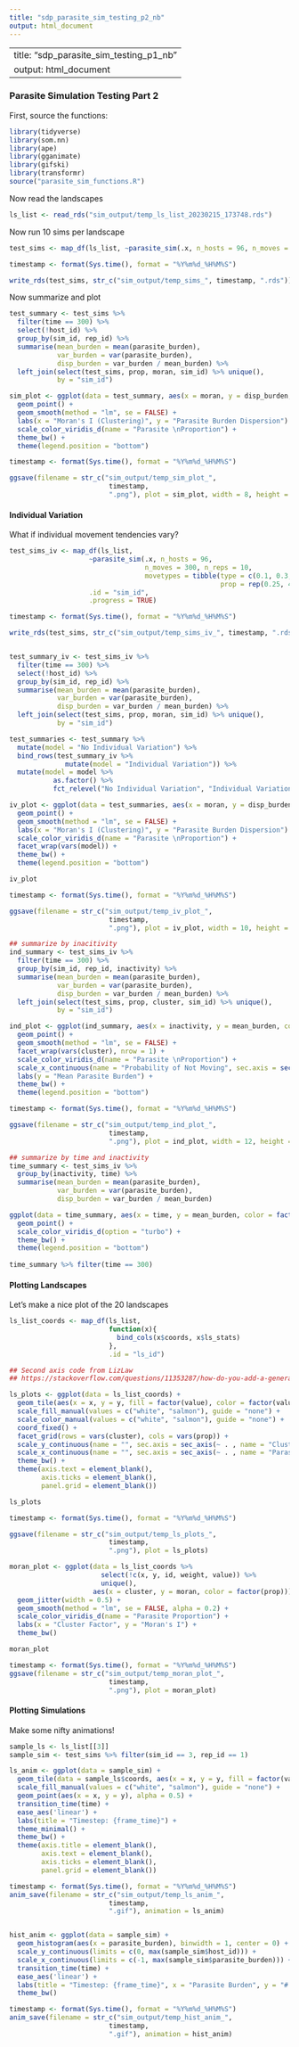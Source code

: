 ```yaml
---
title: "sdp_parasite_sim_testing_p2_nb"
output: html_document
---
```


---
title: "sdp_parasite_sim_testing_p1_nb"
output: html_document
---

### Parasite Simulation Testing Part 2

First, source the functions:

```r
library(tidyverse)
library(som.nn)
library(ape)
library(gganimate)
library(gifski)
library(transformr)
source("parasite_sim_functions.R")
```

Now read the landscapes

```r

ls_list <- read_rds("sim_output/temp_ls_list_20230215_173748.rds")

```

Now run 10 sims per landscape

```r

test_sims <- map_df(ls_list, ~parasite_sim(.x, n_hosts = 96, n_moves = 300, n_reps = 10), .id = "sim_id", .progress = TRUE)

timestamp <- format(Sys.time(), format = "%Y%m%d_%H%M%S")

write_rds(test_sims, str_c("sim_output/temp_sims_", timestamp, ".rds"))
```

Now summarize and plot

```r
test_summary <- test_sims %>%
  filter(time == 300) %>%
  select(!host_id) %>%
  group_by(sim_id, rep_id) %>%
  summarise(mean_burden = mean(parasite_burden),
            var_burden = var(parasite_burden),
            disp_burden = var_burden / mean_burden) %>%
  left_join(select(test_sims, prop, moran, sim_id) %>% unique(), 
            by = "sim_id")

sim_plot <- ggplot(data = test_summary, aes(x = moran, y = disp_burden, color = factor(prop))) +
  geom_point() +
  geom_smooth(method = "lm", se = FALSE) +
  labs(x = "Moran's I (Clustering)", y = "Parasite Burden Dispersion") +
  scale_color_viridis_d(name = "Parasite \nProportion") +
  theme_bw() +
  theme(legend.position = "bottom")

timestamp <- format(Sys.time(), format = "%Y%m%d_%H%M%S")

ggsave(filename = str_c("sim_output/temp_sim_plot_", 
                         timestamp,
                         ".png"), plot = sim_plot, width = 8, height = 6, units = "in")

```

#### Individual Variation

What if individual movement tendencies vary?

```r
test_sims_iv <- map_df(ls_list, 
                    ~parasite_sim(.x, n_hosts = 96, 
                                  n_moves = 300, n_reps = 10,
                                  movetypes = tibble(type = c(0.1, 0.3, 0.5, 0.7),
                                                     prop = rep(0.25, 4))),
                    .id = "sim_id", 
                    .progress = TRUE)

timestamp <- format(Sys.time(), format = "%Y%m%d_%H%M%S")

write_rds(test_sims, str_c("sim_output/temp_sims_iv_", timestamp, ".rds"))


test_summary_iv <- test_sims_iv %>%
  filter(time == 300) %>%
  select(!host_id) %>%
  group_by(sim_id, rep_id) %>%
  summarise(mean_burden = mean(parasite_burden),
            var_burden = var(parasite_burden),
            disp_burden = var_burden / mean_burden) %>%
  left_join(select(test_sims, prop, moran, sim_id) %>% unique(), 
            by = "sim_id")

test_summaries <- test_summary %>%
  mutate(model = "No Individual Variation") %>%
  bind_rows(test_summary_iv %>%
              mutate(model = "Individual Variation")) %>%
  mutate(model = model %>%
           as.factor() %>%
           fct_relevel("No Individual Variation", "Individual Variation"))

iv_plot <- ggplot(data = test_summaries, aes(x = moran, y = disp_burden, color = factor(prop))) +
  geom_point() +
  geom_smooth(method = "lm", se = FALSE) +
  labs(x = "Moran's I (Clustering)", y = "Parasite Burden Dispersion") +
  scale_color_viridis_d(name = "Parasite \nProportion") +
  facet_wrap(vars(model)) +
  theme_bw() +
  theme(legend.position = "bottom")

iv_plot

timestamp <- format(Sys.time(), format = "%Y%m%d_%H%M%S")

ggsave(filename = str_c("sim_output/temp_iv_plot_", 
                         timestamp,
                         ".png"), plot = iv_plot, width = 10, height = 6, units = "in")

## summarize by inacitivity
ind_summary <- test_sims_iv %>%
  filter(time == 300) %>%
  group_by(sim_id, rep_id, inactivity) %>%
  summarise(mean_burden = mean(parasite_burden),
            var_burden = var(parasite_burden),
            disp_burden = var_burden / mean_burden) %>%
  left_join(select(test_sims, prop, cluster, sim_id) %>% unique(), 
            by = "sim_id")

ind_plot <- ggplot(ind_summary, aes(x = inactivity, y = mean_burden, color = factor(prop))) +
  geom_point() +
  geom_smooth(method = "lm", se = FALSE) +
  facet_wrap(vars(cluster), nrow = 1) +
  scale_color_viridis_d(name = "Parasite \nProportion") +
  scale_x_continuous(name = "Probability of Not Moving", sec.axis = sec_axis(~ . , name = "Cluster Factor", breaks = NULL, labels = NULL)) +
  labs(y = "Mean Parasite Burden") +
  theme_bw() +
  theme(legend.position = "bottom")

timestamp <- format(Sys.time(), format = "%Y%m%d_%H%M%S")

ggsave(filename = str_c("sim_output/temp_ind_plot_", 
                         timestamp,
                         ".png"), plot = ind_plot, width = 12, height = 6, units = "in")

## summarize by time and inactivity
time_summary <- test_sims_iv %>%
  group_by(inactivity, time) %>%
  summarise(mean_burden = mean(parasite_burden),
            var_burden = var(parasite_burden),
            disp_burden = var_burden / mean_burden)

ggplot(data = time_summary, aes(x = time, y = mean_burden, color = factor(inactivity))) +
  geom_point() +
  scale_color_viridis_d(option = "turbo") +
  theme_bw() +
  theme(legend.position = "bottom")
  
time_summary %>% filter(time == 300)
```

#### Plotting Landscapes

Let's make a nice plot of the 20 landscapes

```r

ls_list_coords <- map_df(ls_list,
                         function(x){
                           bind_cols(x$coords, x$ls_stats)
                         },
                         .id = "ls_id")

## Second axis code from LizLaw
## https://stackoverflow.com/questions/11353287/how-do-you-add-a-general-label-to-facets-in-ggplot2

ls_plots <- ggplot(data = ls_list_coords) +
  geom_tile(aes(x = x, y = y, fill = factor(value), color = factor(value))) +
  scale_fill_manual(values = c("white", "salmon"), guide = "none") +
  scale_color_manual(values = c("white", "salmon"), guide = "none") +
  coord_fixed() +
  facet_grid(rows = vars(cluster), cols = vars(prop)) +
  scale_y_continuous(name = "", sec.axis = sec_axis(~ . , name = "Cluster Factor", breaks = NULL, labels = NULL)) +
  scale_x_continuous(name = "", sec.axis = sec_axis(~ . , name = "Parasite Proportion", breaks = NULL, labels = NULL)) +
  theme_bw() +
  theme(axis.text = element_blank(),
        axis.ticks = element_blank(),
        panel.grid = element_blank())

ls_plots

timestamp <- format(Sys.time(), format = "%Y%m%d_%H%M%S")

ggsave(filename = str_c("sim_output/temp_ls_plots_", 
                         timestamp,
                         ".png"), plot = ls_plots)

moran_plot <- ggplot(data = ls_list_coords %>% 
                       select(!c(x, y, id, weight, value)) %>%
                       unique(),
                     aes(x = cluster, y = moran, color = factor(prop))) +
  geom_jitter(width = 0.5) +
  geom_smooth(method = "lm", se = FALSE, alpha = 0.2) +
  scale_color_viridis_d(name = "Parasite Proportion") +
  labs(x = "Cluster Factor", y = "Moran's I") +
  theme_bw()

moran_plot

timestamp <- format(Sys.time(), format = "%Y%m%d_%H%M%S")
ggsave(filename = str_c("sim_output/temp_moran_plot_", 
                         timestamp,
                         ".png"), plot = moran_plot)

```

#### Plotting Simulations

Make some nifty animations!

```r

sample_ls <- ls_list[[3]]
sample_sim <- test_sims %>% filter(sim_id == 3, rep_id == 1)

ls_anim <- ggplot(data = sample_sim) +
  geom_tile(data = sample_ls$coords, aes(x = x, y = y, fill = factor(value))) +
  scale_fill_manual(values = c("white", "salmon"), guide = "none") +
  geom_point(aes(x = x, y = y), alpha = 0.5) +
  transition_time(time) +
  ease_aes('linear') +
  labs(title = "Timestep: {frame_time}") +
  theme_minimal() +
  theme_bw() +
  theme(axis.title = element_blank(),
        axis.text = element_blank(),
        axis.ticks = element_blank(),
        panel.grid = element_blank())

timestamp <- format(Sys.time(), format = "%Y%m%d_%H%M%S")
anim_save(filename = str_c("sim_output/temp_ls_anim_", 
                         timestamp,
                         ".gif"), animation = ls_anim)


hist_anim <- ggplot(data = sample_sim) +
  geom_histogram(aes(x = parasite_burden), binwidth = 1, center = 0) +
  scale_y_continuous(limits = c(0, max(sample_sim$host_id))) +
  scale_x_continuous(limits = c(-1, max(sample_sim$parasite_burden))) +
  transition_time(time) +
  ease_aes('linear') +
  labs(title = "Timestep: {frame_time}", x = "Parasite Burden", y = "# Hosts") +
  theme_bw()

timestamp <- format(Sys.time(), format = "%Y%m%d_%H%M%S")
anim_save(filename = str_c("sim_output/temp_hist_anim_", 
                         timestamp,
                         ".gif"), animation = hist_anim)

```
